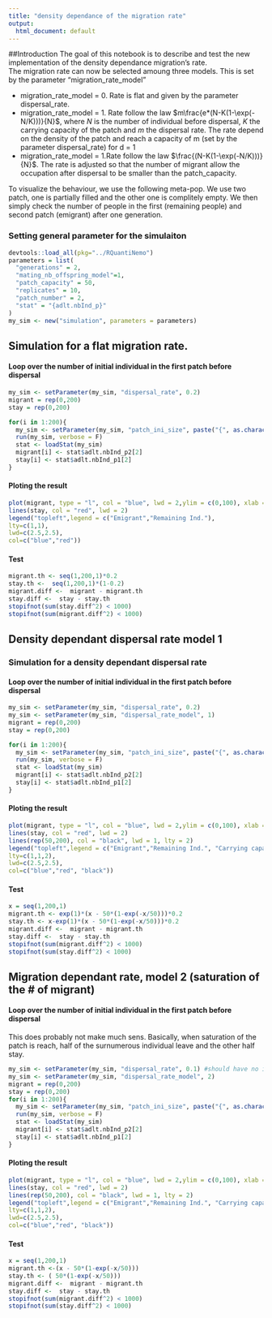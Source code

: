 ```yaml
---
title: "density dependance of the migration rate"
output:
  html_document: default
---
```


##Introduction
The goal of this notebook is to describe and test the new implementation of the density dependance migration's rate.   
The migration rate can now be selected amoung three models. This is set by the parameter "migration_rate_model"
 
 * migration_rate_model = 0. Rate is flat and given by the parameter dispersal_rate.
 * migration_rate_model = 1. Rate follow the law $m\frac{e*(N-K(1-\exp(-N/K)))}{N}$, where $N$ is the number of individual before dispersal, $K$ the carrying capacity of the patch and $m$ the dispersal rate. The rate depend on the density of the patch and reach a capacity of m (set by the parameter dispersal_rate) for d = 1
 * migration_rate_model = 1.Rate follow the law $\frac{(N-K(1-\exp(-N/K)))}{N}$. The rate is adjusted so that the number of migrant allow the occupation after dispersal to be smaller than the patch_capacity. 

To visualize the behaviour, we use the following meta-pop. We use two patch, one is partially filled and the other one is complitely empty. We then simply check the number of people in the first (remaining people) and second patch (emigrant) after one generation.

### Setting general parameter for the simulaiton
```r
devtools::load_all(pkg="../RQuantiNemo")
parameters = list(
  "generations" = 2,
  "mating_nb_offspring_model"=1, 
  "patch_capacity" = 50,
  "replicates" = 10,
  "patch_number" = 2,
  "stat" = "{adlt.nbInd_p}"
)
my_sim <- new("simulation", parameters = parameters)
```

## Simulation for a flat migration rate. 
#### Loop over the number of initial individual in the first patch before dispersal
```r
my_sim <- setParameter(my_sim, "dispersal_rate", 0.2)
migrant = rep(0,200)
stay = rep(0,200)

for(i in 1:200){
  my_sim <- setParameter(my_sim, "patch_ini_size", paste("{", as.character(i)," 0}", collapse = ""))
  run(my_sim, verbose = F)
  stat <- loadStat(my_sim)
  migrant[i] <- stat$adlt.nbInd_p2[2]
  stay[i] <- stat$adlt.nbInd_p1[2]
}
```

#### Ploting the result
```r
plot(migrant, type = "l", col = "blue", lwd = 2,ylim = c(0,100), xlab = "Initial pop", ylab = "final pop")
lines(stay, col = "red", lwd = 2)
legend("topleft",legend = c("Emigrant","Remaining Ind."),
lty=c(1,1),
lwd=c(2.5,2.5),
col=c("blue","red")) 
```

#### Test
```r
migrant.th <- seq(1,200,1)*0.2
stay.th <-  seq(1,200,1)*(1-0.2)
migrant.diff <-  migrant - migrant.th
stay.diff <-  stay - stay.th
stopifnot(sum(stay.diff^2) < 1000)
stopifnot(sum(migrant.diff^2) < 1000)
```


## Density dependant dispersal rate model 1
### Simulation for a density dependant dispersal rate
#### Loop over the number of initial individual in the first patch before dispersal
```r
my_sim <- setParameter(my_sim, "dispersal_rate", 0.2)
my_sim <- setParameter(my_sim, "dispersal_rate_model", 1)
migrant = rep(0,200)
stay = rep(0,200)

for(i in 1:200){
  my_sim <- setParameter(my_sim, "patch_ini_size", paste("{", as.character(i)," 0}", collapse = ""))
  run(my_sim, verbose = F)
  stat <- loadStat(my_sim)
  migrant[i] <- stat$adlt.nbInd_p2[2]
  stay[i] <- stat$adlt.nbInd_p1[2]
}
```

#### Ploting the result
```r
plot(migrant, type = "l", col = "blue", lwd = 2,ylim = c(0,100), xlab = "Initial pop", ylab = "final pop")
lines(stay, col = "red", lwd = 2)
lines(rep(50,200), col = "black", lwd = 1, lty = 2)
legend("topleft",legend = c("Emigrant","Remaining Ind.", "Carrying capacity"),
lty=c(1,1,2),
lwd=c(2.5,2.5),
col=c("blue","red", "black")) 
```
#### Test
```r
x = seq(1,200,1)
migrant.th <- exp(1)*(x - 50*(1-exp(-x/50)))*0.2
stay.th <- x-exp(1)*(x - 50*(1-exp(-x/50)))*0.2
migrant.diff <-  migrant - migrant.th
stay.diff <-  stay - stay.th
stopifnot(sum(migrant.diff^2) < 1000)
stopifnot(sum(stay.diff^2) < 1000)
```


## Migration dependant rate, model 2 (saturation of the # of migrant)
#### Loop over the number of initial individual in the first patch before dispersal
This does probably not make much sens. Basically, when saturation of the patch is reach, half of the surnumerous individual leave and the other half stay. 

```r
my_sim <- setParameter(my_sim, "dispersal_rate", 0.1) #should have no influence whatsoever
my_sim <- setParameter(my_sim, "dispersal_rate_model", 2)
migrant = rep(0,200)
stay = rep(0,200)
for(i in 1:200){
  my_sim <- setParameter(my_sim, "patch_ini_size", paste("{", as.character(i)," 0}", collapse = ""))
  run(my_sim, verbose = F)
  stat <- loadStat(my_sim)
  migrant[i] <- stat$adlt.nbInd_p2[2]
  stay[i] <- stat$adlt.nbInd_p1[2]
}
```


#### Ploting the result
```r
plot(migrant, type = "l", col = "blue", lwd = 2,ylim = c(0,100), xlab = "Initial pop", ylab = "final pop")
lines(stay, col = "red", lwd = 2)
lines(rep(50,200), col = "black", lwd = 1, lty = 2)
legend("topleft",legend = c("Emigrant","Remaining Ind.", "Carrying capacity"),
lty=c(1,1,2),
lwd=c(2.5,2.5),
col=c("blue","red", "black")) 
```

#### Test
```r
x = seq(1,200,1)
migrant.th <-(x - 50*(1-exp(-x/50)))
stay.th <- ( 50*(1-exp(-x/50)))
migrant.diff <-  migrant - migrant.th
stay.diff <-  stay - stay.th
stopifnot(sum(migrant.diff^2) < 1000)
stopifnot(sum(stay.diff^2) < 1000)
```
